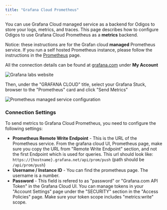 ```yaml
---
title: "Grafana Cloud Prometheus"
---
```


You can use Grafana Cloud managed service as a backend for Odigos to store your logs, metrics, and traces. 
This page describes how to configure Odigos to use Grafana Cloud Prometheus as a **metrics** backend.

Notice: these instructions are for the Grafan cloud **managed** Prometheus service. 
If you run a self hosted Prometheus instance, please follow the instructions in the [Prometheus](/backends/prometheus) page.

All the connection details can be found at [grafana.com](https://grafana.com) under **My Account**

<Frame>
    <img src="/backends/images/grafanacloud1.png" alt="Grafana labs website" />
</Frame>

Then, under the "GRAFANA CLOUD" title, select your Grafana Stuck, browser to the "Prometheus" card and click "Send Metrics"

<Frame>
    <img src="/backends/images/grafanacloud3.png" alt="Prometheus managed service configuration" />
</Frame>

### Connection Settings

To send metrics to Grafana Cloud Prometheus, you need to configure the following settings:

- **Prometheus Remote Write Endpoint** - This is the URL of the Prometheus service. 
From the grafana cloud UI, Prometheus page, make sure you copy the URL from "Remote Write Endpoint" section,
and not the first Endpoint which is used for queries.
This url should look like: `https://{hostname}.grafana.net/api/prom/push` (path should be `/api/prom/push`)
- **Username / Instance ID** - You can find the prometheus page.
The username is a number.
- **Password** - This field is refered to as "password" or "Grafana.com API Token" in the Grafana Cloud UI. 
You can manage tokens in your "Account Settings" page under the "SECURITY" section in the "Access Policies" page.
Make sure your token scope includes "metrics:write" scope.
